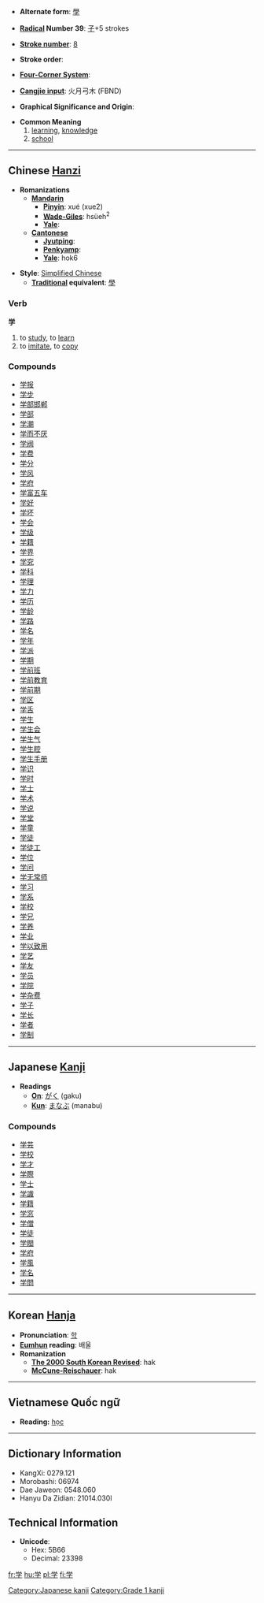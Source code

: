 * '''Alternate form''': [[學]]

* '''[[Wiktionary:Chinese radical index| Radical]] Number 39''': [[Wiktionary:Chinese radical index 子|子]]+5 strokes

* '''[[Wiktionary:Chinese total strokes index|Stroke number]]''': [[Wiktionary:Chinese total strokes index 8|8]]

* '''Stroke order''': 

* '''[[Wiktionary:Chinese four corner index|Four-Corner System]]''': 

* '''[[Wiktionary:Chinese Cangjie index|Cangjie input]]''': 火月弓木 (FBND)

* '''Graphical Significance and Origin''': 

* '''Common Meaning'''
*#[[learning]], [[knowledge]]
*# [[school]]

----

== Chinese [[Hanzi]] ==

* '''Romanizations'''
** '''[[Mandarin]]'''
*** '''[[Pinyin]]''': xué (xue2)
*** '''[[Wade-Giles]]''': hsüeh<sup>2</sup>
*** '''[[Yale]]''': 
** '''[[Cantonese]]'''
*** '''[[Jyutping]]''':
*** '''[[Penkyamp]]''': 
*** '''[[Yale]]''': hok6

* '''Style''': [[Simplified Chinese]] 
** '''[[Traditional Chinese|Traditional]] equivalent''': [[學]]

===Verb===
'''学'''

# to [[study]], to [[learn]]
# to [[imitate]], to [[copy]]

===Compounds===
*[[学报]]
*[[学步]]
*[[学部邯郸]]
*[[学部]]
*[[学潮]]
*[[学而不厌]]
*[[学阀]]
*[[学费]]
*[[学分]]
*[[学风]]
*[[学府]]
*[[学富五车]]
*[[学好]]
*[[学坏]]
*[[学会]]
*[[学级]]
*[[学籍]]
*[[学界]]
*[[学究]]
*[[学科]]
*[[学理]]
*[[学力]]
*[[学历]]
*[[学龄]]
*[[学路]]
*[[学名]]
*[[学年]]
*[[学派]]
*[[学期]]
*[[学前班]]
*[[学前教育]]
*[[学前期]]
*[[学区]]
*[[学舌]]
*[[学生]]
*[[学生会]]
*[[学生气]]
*[[学生腔]]
*[[学生手册]]
*[[学识]]
*[[学时]]
*[[学士]]
*[[学术]]
*[[学说]]
*[[学堂]]
*[[学童]]
*[[学徒]]
*[[学徒工]]
*[[学位]]
*[[学问]]
*[[学无常师]]
*[[学习]]
*[[学系]]
*[[学校]]
*[[学兄]]
*[[学养]]
*[[学业]]
*[[学以致用]]
*[[学艺]]
*[[学友]]
*[[学员]]
*[[学院]]
*[[学杂费]]
*[[学子]]
*[[学长]]
*[[学者]]
*[[学制]]

----

== Japanese [[Kanji]] ==

* '''Readings'''
** '''[[On]]''': [[がく]] (gaku)
** '''[[Kun]]''': [[まなぶ]] (manabu)

===Compounds===
*[[学芸]]
*[[学校]]
*[[学才]]
*[[学際]]
*[[学士]]
*[[学識]]
*[[学籍]]
*[[学窓]]
*[[学僧]]
*[[学徒]]
*[[学閥]]
*[[学府]]
*[[学風]]
*[[学名]]
*[[学問]]


----

== Korean [[Hanja]] ==

* '''Pronunciation''': [[학]]
* '''[[Eumhun]] reading''': 배울
* '''Romanization'''
** '''[[The 2000 South Korean Revised Romanization|The 2000 South Korean Revised]]''': hak
** '''[[McCune-Reischauer]]''': hak

----

==Vietnamese Quốc ngữ==

*'''Reading:''' [[học]]

----

== Dictionary Information ==

* KangXi: 0279.121
* Morobashi: 06974
* Dae Jaweon: 0548.060
* Hanyu Da Zidian: 21014.030l

== Technical Information ==

* '''Unicode''':
** Hex: 5B66
** Decimal: 23398

[[fr:学]]
[[hu:学]]
[[pl:学]]
[[fi:学]]


[[Category:Japanese kanji]]
[[Category:Grade 1 kanji]]